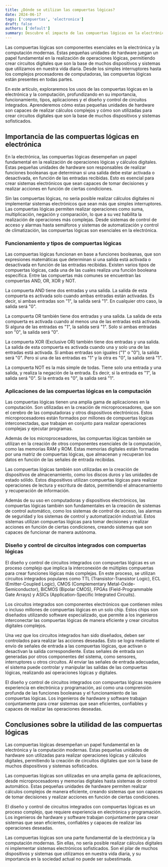 ```yaml
---
title: ¿Dónde se utilizan las compuertas lógicas?
date: 2024-06-17
tags: ['compuertas', 'electronica']
draft: false
authors: ['default']
summary: Descubre el impacto de las compuertas lógicas en la electrónica y computación y aprende sobre sus funciones clave
---
```


Las compuertas lógicas son componentes esenciales en la electrónica y la computación modernas. Estas pequeñas unidades de hardware juegan un papel fundamental en la realización de operaciones lógicas, permitiendo crear circuitos digitales que son la base de muchos dispositivos y sistemas que utilizamos en nuestra vida diaria. Desde los simples interruptores hasta los complejos procesadores de computadoras, las compuertas lógicas están presentes en todas partes.

En este artículo, exploraremos los usos de las compuertas lógicas en la electrónica y la computación, profundizando en su importancia, funcionamiento, tipos, aplicaciones y el diseño y control de circuitos integrados. Aprenderemos cómo estas pequeñas unidades de hardware son capaces de realizar cálculos complejos y cómo son utilizadas para crear circuitos digitales que son la base de muchos dispositivos y sistemas sofisticados.

<h2>Importancia de las compuertas lógicas en electrónica</h2>

En la electrónica, las compuertas lógicas desempeñan un papel fundamental en la realización de operaciones lógicas y cálculos digitales. Estas pequeñas unidades de hardware son responsables de realizar funciones booleanas que determinan si una salida debe estar activada o desactivada, en función de las entradas recibidas. Esto es esencial para crear sistemas electrónicos que sean capaces de tomar decisiones y realizar acciones en función de ciertas condiciones.

Sin las compuertas lógicas, no sería posible realizar cálculos digitales ni implementar sistemas electrónicos que sean más que simples interruptores. Las compuertas lógicas permiten realizar operaciones como suma, multiplicación, negación y comparación, lo que a su vez habilita la realización de operaciones más complejas. Desde sistemas de control de acceso y alarmas hasta semáforos y sistemas de automatización y control de climatización, las compuertas lógicas son esenciales en la electrónica.

<h3>Funcionamiento y tipos de compuertas lógicas</h3>

Las compuertas lógicas funcionan en base a funciones booleanas, que son expresiones matemáticas que determinan si una salida está activada o desactivada en función de las entradas recibidas. Existen varios tipos de compuertas lógicas, cada una de las cuales realiza una función booleana específica. Entre las compuertas más comunes se encuentran las compuertas AND, OR, XOR y NOT.

La compuerta AND tiene dos entradas y una salida. La salida de esta compuerta es activada solo cuando ambas entradas están activadas. Es decir, si ambas entradas son "1", la salida será "1". En cualquier otro caso, la salida será "0".

La compuerta OR también tiene dos entradas y una salida. La salida de esta compuerta es activada cuando al menos una de las entradas está activada. Si alguna de las entradas es "1", la salida será "1". Solo si ambas entradas son "0", la salida será "0".

La compuerta XOR (Exclusive OR) también tiene dos entradas y una salida. La salida de esta compuerta es activada cuando una y solo una de las entradas está activada. Si ambas entradas son iguales ("1" o "0"), la salida será "0". Pero si una de las entradas es "1" y la otra es "0", la salida será "1".

La compuerta NOT es la más simple de todas. Tiene solo una entrada y una salida, y realiza la negación de la entrada. Es decir, si la entrada es "1", la salida será "0". Si la entrada es "0", la salida será "1".

<h3>Aplicaciones de las compuertas lógicas en la computación</h3>

Las compuertas lógicas tienen una amplia gama de aplicaciones en la computación. Son utilizadas en la creación de microprocesadores, que son el cerebro de las computadoras y otros dispositivos electrónicos. Estos microprocesadores están formados por millones de compuertas lógicas interconectadas, que trabajan en conjunto para realizar operaciones complejas y ejecutar programas.

Además de los microprocesadores, las compuertas lógicas también se utilizan en la creación de otros componentes esenciales de la computación, como las memorias RAM y ROM. Estas memorias digitales están formadas por una matriz de compuertas lógicas, que almacenan y recuperan los datos en función de las señales de entrada recibidas.

Las compuertas lógicas también son utilizadas en la creación de dispositivos de almacenamiento, como los discos duros y las unidades de estado sólido. Estos dispositivos utilizan compuertas lógicas para realizar operaciones de lectura y escritura de datos, permitiendo el almacenamiento y recuperación de información.

Además de su uso en computadoras y dispositivos electrónicos, las compuertas lógicas también son fundamentales en la creación de sistemas de control automático, como los sistemas de control de acceso, las alarmas de seguridad y los sistemas de control y automatización industrial. Estos sistemas utilizan compuertas lógicas para tomar decisiones y realizar acciones en función de ciertas condiciones, creando sistemas que son capaces de funcionar de manera autónoma.

<h3>Diseño y control de circuitos integrados con compuertas lógicas</h3>

El diseño y control de circuitos integrados con compuertas lógicas es un proceso complejo que implica la interconexión de múltiples compuertas para crear funciones lógicas más complejas. En este proceso, se utilizan circuitos integrados populares como TTL (Transistor-Transistor Logic), ECL (Emitter-Coupled Logic), CMOS (Complementary Metal-Oxide-Semiconductor), BiCMOS (Bipolar CMOS), FPGAs (Field-Programmable Gate Arrays) y ASICs (Application-Specific Integrated Circuits).

Los circuitos integrados son componentes electrónicos que contienen miles o incluso millones de compuertas lógicas en un solo chip. Estos chips son diseñados utilizando software especializado, que permite a los ingenieros interconectar las compuertas lógicas de manera eficiente y crear circuitos digitales complejos.

Una vez que los circuitos integrados han sido diseñados, deben ser controlados para realizar las acciones deseadas. Esto se logra mediante el envío de señales de entrada a las compuertas lógicas, que activan o desactivan la salida correspondiente. Estas señales de entrada son generadas por otros componentes del sistema, como sensores, interruptores u otros circuitos. Al enviar las señales de entrada adecuadas, el sistema puede controlar y manipular las salidas de las compuertas lógicas, realizando así operaciones lógicas y digitales.

El diseño y control de circuitos integrados con compuertas lógicas requiere experiencia en electrónica y programación, así como una comprensión profunda de las funciones booleanas y el funcionamiento de las compuertas lógicas. Los ingenieros de hardware y software trabajan conjuntamente para crear sistemas que sean eficientes, confiables y capaces de realizar las operaciones deseadas.

<h2>Conclusiones sobre la utilidad de las compuertas lógicas</h2>

Las compuertas lógicas desempeñan un papel fundamental en la electrónica y la computación modernas. Estas pequeñas unidades de hardware son utilizadas para realizar operaciones lógicas y cálculos digitales, permitiendo la creación de circuitos digitales que son la base de muchos dispositivos y sistemas sofisticados.

Las compuertas lógicas son utilizadas en una amplia gama de aplicaciones, desde microprocesadores y memorias digitales hasta sistemas de control automático. Estas pequeñas unidades de hardware permiten realizar cálculos complejos de manera eficiente, creando sistemas que son capaces de tomar decisiones y realizar acciones en función de ciertas condiciones.

El diseño y control de circuitos integrados con compuertas lógicas es un proceso complejo, que requiere experiencia en electrónica y programación. Los ingenieros de hardware y software trabajan conjuntamente para crear sistemas que sean eficientes, confiables y capaces de realizar las operaciones deseadas.

Las compuertas lógicas son una parte fundamental de la electrónica y la computación modernas. Sin ellas, no sería posible realizar cálculos digitales ni implementar sistemas electrónicos sofisticados. Son el pilar de muchos dispositivos y sistemas que utilizamos en nuestra vida diaria, y su importancia en la sociedad actual no puede ser subestimada.
